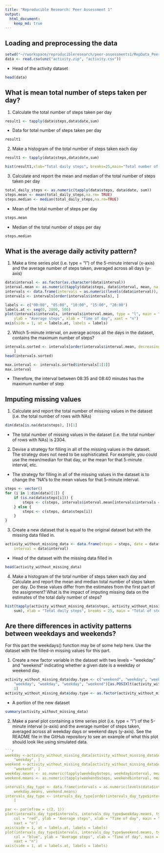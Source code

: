 ```yaml
---
title: "Reproducible Research: Peer Assessment 1"
output: 
  html_document:
    keep_md: true
---
```



## Loading and preprocessing the data
```r
setwd("~/rworkspace/reproducibleresearch/peer-assessments1/RepData_PeerAssessment1")
data <- read.csv(unz("activity.zip", "activity.csv"))
```
- Head of the activity dataset
```r
head(data)
```

## What is mean total number of steps taken per day?

1. Calculate the total number of steps taken per day
```r
result1 <- tapply(data$steps,data$date,sum)
```
- Data for total number of steps taken per day
```r
result1
```
2.  Make a histogram of the total number of steps taken each day
```r
result1 <- tapply(data$steps,data$date,sum)

hist(result1,xlab="Total daily steps", breaks=25,main="Total number of steps taken per day")
```

3. Calculate and report the mean and median of the total number of steps taken per day

```r
total_daily_steps <- as.numeric(tapply(data$steps, data$date, sum))
steps.mean <- mean(total_daily_steps,na.rm= TRUE)
steps.median <- median(total_daily_steps,na.rm=TRUE)
```
- Mean of the total number of steps per day
```r
steps.mean
```
- Median of the total number of steps per day
```r
steps.median

```

## What is the average daily activity pattern?

1. Make a time series plot (i.e. type = "l") of the 5-minute interval (x-axis) and the average number of steps taken, averaged across all days (y-axis)

```r
data$interval <- as.factor(as.character(data$interval))
interval.mean <- as.numeric(tapply(data$steps, data$interval, mean, na.rm = TRUE))
intervals <- data.frame(intervals = as.numeric(levels(data$interval)), interval.mean)
intervals <- intervals[order(intervals$intervals), ]

labels <- c("00:00", "05:00", "10:00", "15:00", "20:00")
labels.at <- seq(0, 2000, 500)
plot(intervals$intervals, intervals$interval.mean, type = "l", main = "Average steps 5-minute interval", 
    ylab = "Average steps", xlab = "Time of day", xaxt = "n")
axis(side = 1, at = labels.at, labels = labels)
```


2. Which 5-minute interval, on average across all the days in the dataset, contains the maximum number of steps?
```r
intervals.sorted <- intervals[order(intervals$interval.mean, decreasing = TRUE), 
    ]
head(intervals.sorted)

max.interval <- intervals.sorted$intervals[1[1]]
max.interval
```
- Therefore, the interval between 08:35 and 08:40 minutes has the maximum number of step

## Imputing missing values
1. Calculate and report the total number of missing values in the dataset (i.e. the total number of rows with NAs)

```r
dim(data[is.na(data$steps), ])[1]
```
- The total number of missing values in the dataset (i.e. the total number of rows with NAs) is 2304.


2. Devise a strategy for filling in all of the missing values in the dataset. The strategy does not need to be sophisticated. For example, you could use the mean/median for that day, or the mean for that 5-minute interval, etc.

- The strategy for filling in all of the missing values in the dataset is to change the “NA"s to the mean values for that 5-minute interval.

```r
steps <- vector()
for (i in 1:dim(data)[1]) {
    if (is.na(data$steps[i])) {
        steps <- c(steps, intervals$interval.mean[intervals$intervals == data$interval[i]])
    } else {
        steps <- c(steps, data$steps[i])
    }
}


```

3. Create a new dataset that is equal to the original dataset but with the missing data filled in.

```r
activity_without_missing_data <- data.frame(steps = steps, date = data$date, 
    interval = data$interval)
```

- Head of the dataset with the missing data filled in 

```r
head(activity_without_missing_data)
```
4. Make a histogram of the total number of steps taken each day and Calculate and report the mean and median total number of steps taken per day. Do these values differ from the estimates from the first part of the assignment? What is the impact of imputing missing data on the estimates of the total daily number of steps?

```r
hist(tapply(activity_without_missing_data$steps, activity_without_missing_data$date, 
    sum), xlab = "Total daily steps", breaks = 25, main = "Total of steps taken per day")
```

## Are there differences in activity patterns between weekdays and weekends?

For this part the weekdays() function may be of some help here. Use the dataset with the filled-in missing values for this part.

1. Create a new factor variable in the dataset with two levels – “weekday” and “weekend” indicating whether a given date is a weekday or weekend day.
```r
activity_without_missing_data$day.type <- c("weekend", "weekday", "weekday", 
    "weekday", "weekday", "weekday", "weekend")[as.POSIXlt(activity_without_missing_data$date)$wday + 
    1]
activity_without_missing_data$day.type <- as.factor(activity_without_missing_data$day.type)

```


- A portion of the new dataset 
```r
summary(activity_without_missing_data)
```



2. Make a panel plot containing a time series plot (i.e. type = "l") of the 5-minute interval (x-axis) and the average number of steps taken, averaged across all weekday days or weekend days (y-axis). See the README file in the GitHub repository to see an example of what this plot should look like using simulated data.

```r

```r
weekday <-activity_without_missing_data[activity_without_missing_data$day.type == 
    "weekday", ]
weekend <-activity_without_missing_data[activity_without_missing_data$day.type == 
    "weekend", ]
weekday.means <- as.numeric(tapply(weekday$steps, weekday$interval, mean))
weekend.means <- as.numeric(tapply(weekend$steps, weekend$interval, mean))

intervals_day_type <- data.frame(intervals = as.numeric(levels(data$interval)), 
    weekday.means, weekend.means)
intervals_day_type <- intervals_day_type[order(intervals_day_type$intervals), 
    ]

par <- par(mfrow = c(2, 1))
plot(intervals_day_type$intervals, intervals_day_type$weekday.means, type = "l", 
    col = "red", ylab = "Average steps", xlab = "Time of day", main = "Average steps 5-minute interval at weekday", 
    xaxt = "n")
axis(side = 1, at = labels.at, labels = labels)
plot(intervals_day_type$intervals, intervals_day_type$weekend.means, type = "l", 
    col = "blue", ylab = "Average steps", xlab = "Time of day", main = "Average steps 5-minute interval at weekend", 
    xaxt = "n")
axis(side = 1, at = labels.at, labels = labels)

```